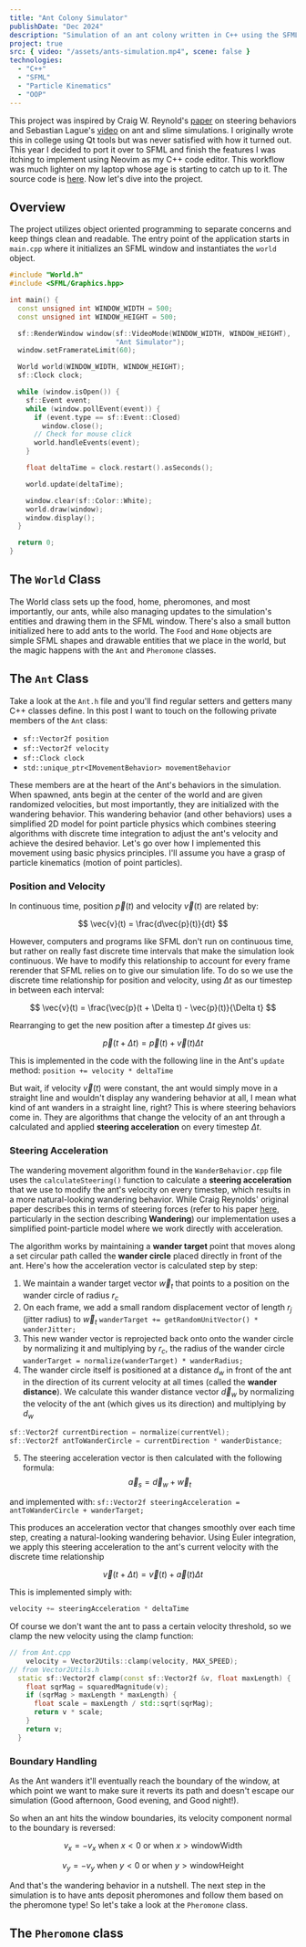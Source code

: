 ```yaml
---
title: "Ant Colony Simulator"
publishDate: "Dec 2024"
description: "Simulation of an ant colony written in C++ using the SFML library"
project: true
src: { video: "/assets/ants-simulation.mp4", scene: false }
technologies:
  - "C++"
  - "SFML"
  - "Particle Kinematics"
  - "OOP"
---
```


This project was inspired by Craig W. Reynold's [paper](https://www.red3d.com/cwr/steer/gdc99/) on steering behaviors and Sebastian Lague's [video](https://www.youtube.com/watch?v=X-iSQQgOd1A&t=118s) on ant and slime simulations. I originally wrote this in college using Qt tools but was never satisfied with how it turned out. This year I decided to port it over to SFML and finish the features I was itching to implement using Neovim as my C++ code editor. This workflow was much lighter on my laptop whose age is starting to catch up to it. The source code is [here](https://github.com/isai7710/ant-sim). Now let's dive into the project.

## Overview

The project utilizes object oriented programming to separate concerns and keep things clean and readable. The entry point of the application starts in `main.cpp` where it initializes an SFML window and instantiates the `world` object.

<Dropdown label="main.cpp file">

```cpp
#include "World.h"
#include <SFML/Graphics.hpp>

int main() {
  const unsigned int WINDOW_WIDTH = 500;
  const unsigned int WINDOW_HEIGHT = 500;

  sf::RenderWindow window(sf::VideoMode(WINDOW_WIDTH, WINDOW_HEIGHT),
                          "Ant Simulator");
  window.setFramerateLimit(60);

  World world(WINDOW_WIDTH, WINDOW_HEIGHT);
  sf::Clock clock;

  while (window.isOpen()) {
    sf::Event event;
    while (window.pollEvent(event)) {
      if (event.type == sf::Event::Closed)
        window.close();
      // Check for mouse click
      world.handleEvents(event);
    }

    float deltaTime = clock.restart().asSeconds();

    world.update(deltaTime);

    window.clear(sf::Color::White);
    world.draw(window);
    window.display();
  }

  return 0;
}
```

</Dropdown>

## The `World` Class

The World class sets up the food, home, pheromones, and most importantly, our ants, while also managing updates to the simulation's entities and drawing them in the SFML window. There's also a small button initialized here to add ants to the world. The `Food` and `Home` objects are simple SFML shapes and drawable entities that we place in the world, but the magic happens with the `Ant` and `Pheromone` classes.

## The `Ant` Class

Take a look at the `Ant.h` file and you'll find regular setters and getters many C++ classes define. In this post I want to touch on the following private members of the `Ant` class:

- `sf::Vector2f position`
- `sf::Vector2f velocity`
- `sf::Clock clock`
- `std::unique_ptr<IMovementBehavior> movementBehavior`

These members are at the heart of the Ant's behaviors in the simulation. When spawned, ants begin at the center of the world and are given randomized velocities, but most importantly, they are initialized with the wandering behavior. This wandering behavior (and other behaviors) uses a simplified 2D model for point particle physics which combines steering algorithms with discrete time integration to adjust the ant's velocity and achieve the desired behavior. Let's go over how I implemented this movement using basic physics principles. I'll assume you have a grasp of particle kinematics (motion of point particles).

### Position and Velocity

In continuous time, position $\vec{p}(t)$ and velocity $\vec{v}(t)$ are related by:

$$
\vec{v}(t) = \frac{d\vec{p}(t)}{dt}
$$

However, computers and programs like SFML don't run on continuous time, but rather on really fast discrete time intervals that make the simulation look continuous. We have to modify this relationship to account for every frame rerender that SFML relies on to give our simulation life. To do so we use the discrete time relationship for position and velocity, using $\Delta t$ as our timestep in between each interval:

$$
\vec{v}(t) = \frac{\vec{p}(t + \Delta t) - \vec{p}(t)}{\Delta t}
$$

Rearranging to get the new position after a timestep $\Delta t$ gives us:

$$
\vec{p}(t + \Delta t) = \vec{p}(t) + \vec{v}(t)\Delta t
$$

This is implemented in the code with the following line in the Ant's `update` method: `position += velocity * deltaTime`

But wait, if velocity $\vec{v}(t)$ were constant, the ant would simply move in a straight line and wouldn't display any wandering behavior at all, I mean what kind of ant wanders in a straight line, right? This is where steering behaviors come in. They are algorithms that change the velocity of an ant through a calculated and applied **steering acceleration** on every timestep $\Delta t$.

### Steering Acceleration

The wandering movement algorithm found in the `WanderBehavior.cpp` file uses the `calculateSteering()` function to calculate a **steering acceleration** that we use to modify the ant's velocity on every timestep, which results in a more natural-looking wandering behavior. While Craig Reynolds' original paper describes this in terms of steering forces (refer to his paper [here](https://www.red3d.com/cwr/steer/gdc99/), particularly in the section describing **Wandering**) our implementation uses a simplified point-particle model where we work directly with acceleration.

<WanderBehaviorDiagram />

The algorithm works by maintaining a **wander target** point that moves along a set circular path called the **wander circle** placed directly in front of the ant. Here's how the acceleration vector is calculated step by step:

1. We maintain a wander target vector $\vec{w}_t$ that points to a position on the wander circle of radius $r_c$
2. On each frame, we add a small random displacement vector of length $r_j$ (jitter radius) to $\vec{w}_t$
   `wanderTarget += getRandomUnitVector() * wanderJitter;`
3. This new wander vector is reprojected back onto onto the wander circle by normalizing it and multiplying by $r_c$, the radius of the wander circle
   `wanderTarget = normalize(wanderTarget) * wanderRadius;`
4. The wander circle itself is positioned at a distance $d_w$ in front of the ant in the direction of its current velocity at all times (called the **wander distance**). We calculate this wander distance vector $\vec{d}_w$ by normalizing the velocity of the ant (which gives us its direction) and multiplying by $d_w$

```cpp
sf::Vector2f currentDirection = normalize(currentVel);
sf::Vector2f antToWanderCircle = currentDirection * wanderDistance;
```

5. The steering acceleration vector is then calculated with the following formula:
   $$
   \vec{a}_s = \vec{d}_w + \vec{w}_t
   $$

and implemented with: `sf::Vector2f steeringAcceleration = antToWanderCircle + wanderTarget;`

This produces an acceleration vector that changes smoothly over each time step, creating a natural-looking wandering behavior. Using Euler integration, we apply this steering acceleration to the ant's current velocity with the discrete time relationship

$$
\vec{v}(t + \Delta t) = \vec{v}(t) + \vec{a}(t)\Delta t
$$

This is implemented simply with:

```cpp
velocity += steeringAcceleration * deltaTime
```

Of course we don't want the ant to pass a certain velocity threshold, so we clamp the new velocity using the clamp function:

```cpp
// from Ant.cpp
    velocity = Vector2Utils::clamp(velocity, MAX_SPEED);
// from Vector2Utils.h
  static sf::Vector2f clamp(const sf::Vector2f &v, float maxLength) {
    float sqrMag = squaredMagnitude(v);
    if (sqrMag > maxLength * maxLength) {
      float scale = maxLength / std::sqrt(sqrMag);
      return v * scale;
    }
    return v;
  }
```

### Boundary Handling

As the Ant wanders it'll eventually reach the boundary of the window, at which point we want to make sure it reverts its path and doesn't escape our simulation (Good afternoon, Good evening, and Good night!).

So when an ant hits the window boundaries, its velocity component normal to the boundary is reversed:

$$
v_x = -v_x \text{ when } x < 0 \text{ or when } x > \text{windowWidth}
$$

$$
v_y = -v_y \text{ when } y < 0 \text{ or when } y > \text{windowHeight}
$$

And that's the wandering behavior in a nutshell. The next step in the simulation is to have ants deposit pheromones and follow them based on the pheromone type! So let's take a look at the `Pheromone` class.

## The `Pheromone` class

<WorkInProgress width="50%" />
